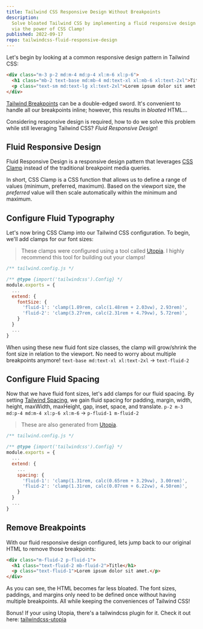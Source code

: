 ```yaml
---
title: Tailwind CSS Responsive Design Without Breakpoints
description:
  Solve bloated Tailwind CSS by implementing a fluid responsive design system
  via the power of CSS Clamp!
published: 2022-09-17
repo: tailwindcss-fluid-responsive-design
---
```


Let's begin by looking at a common responsive design pattern in Tailwind CSS:

```html
<div class="m-3 p-2 md:m-4 md:p-4 xl:m-6 xl:p-6">
  <h1 class="mb-2 text-base md:mb-4 md:text-xl xl:mb-6 xl:text-2xl">Title</h1>
  <p class="text-sm md:text-lg xl:text-2xl">Lorem ipsum dolor sit amet.</p>
</div>
```

[Tailwind Breakpoints][tailwind-responsive-design] can be a double-edged sword.
It's convenient to handle all our breakpoints inline; however, this results in
_bloated_ HTML...

Considering responsive design is required, how to do we solve this problem while
still leveraging Tailwind CSS? _Fluid Responsive Design_!

## Fluid Responsive Design

Fluid Responsive Design is a responsive design pattern that leverages [CSS
Clamp][css-clamp] instead of the traditional breakpoint media queries.

In short, CSS Clamp is a CSS function that allows us to define a range of values
(minimum, preferred, maximum). Based on the viewport size, the _preferred_ value
will then scale automatically within the minimum and maximum.

## Configure Fluid Typography

Let's now bring CSS Clamp into our Tailwind CSS configuration. To begin, we'll
add clamps for our font sizes:

> These clamps were configured using a tool called [Utopia][utopia-fonts]. I
> highly recommend this tool for building out your clamps!

```js
/** tailwind.config.js */

/** @type {import('tailwindcss').Config} */
module.exports = {
  ...
  extend: {
    fontSize: {
      'fluid-1': 'clamp(1.89rem, calc(1.48rem + 2.03vw), 2.93rem)',
      'fluid-2': 'clamp(3.27rem, calc(2.31rem + 4.79vw), 5.72rem)',
    }
  }
  ...
}
```

When using these new fluid font size classes, the clamp will grow/shrink the
font size in relation to the viewport. No need to worry about multiple
breakpoints anymore! `text-base md:text-xl xl:text-2xl` → `text-fluid-2`

## Configure Fluid Spacing

Now that we have fluid font sizes, let's add clamps for our fluid spacing. By
setting [Tailwind Spacing][tailwind-spacing], we gain fluid spacing for padding,
margin, width, height, maxWidth, maxHeight, gap, inset, space, and translate.
`p-2 m-3 md:p-4 md:m-4 xl:p-6 xl:m-6` → `p-fluid-1 m-fluid-2`

> These are also generated from [Utopia][utopia-spacing].

```js
/** tailwind.config.js */

/** @type {import('tailwindcss').Config} */
module.exports = {
  ...
  extend: {
    ...
    spacing: {
      'fluid-1': 'clamp(1.31rem, calc(0.65rem + 3.29vw), 3.00rem)',
      'fluid-2': 'clamp(1.31rem, calc(0.07rem + 6.22vw), 4.50rem)',
    }
  }
  ...
}
```

## Remove Breakpoints

With our fluid responsive design configured, lets jump back to our original HTML
to remove those breakpoints:

```html
<div class="m-fluid-2 p-fluid-1">
  <h1 class="text-fluid-2 mb-fluid-2">Title</h1>
  <p class="text-fluid-1">Lorem ipsum dolor sit amet.</p>
</div>
```

As you can see, the HTML becomes far less bloated. The font sizes, paddings, and
margins only need to be defined once without having multiple breakpoints. All
while keeping the conveniences of Tailwind CSS!

Bonus! If your using Utopia, there's a tailwindcss plugin for it. Check it out
here: [tailwindcss-utopia][tailwindcss-utopia]

[tailwind-responsive-design]: https://tailwindcss.com/docs/responsive-design
[css-clamp]: https://developer.mozilla.org/en-US/docs/Web/CSS/clamp
[utopia-fonts]: https://utopia.fyi/type/calculator
[utopia-spacing]: https://utopia.fyi/space/calculator
[tailwind-spacing]: https://tailwindcss.com/docs/customizing-spacing
[tailwindcss-utopia]: https://github.com/cwsdigital/tailwind-utopia
